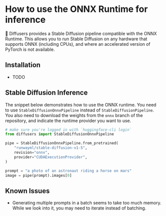 <!--Copyright 2023 The HuggingFace Team. All rights reserved.

Licensed under the Apache License, Version 2.0 (the "License"); you may not use this file except in compliance with
the License. You may obtain a copy of the License at

http://www.apache.org/licenses/LICENSE-2.0

Unless required by applicable law or agreed to in writing, software distributed under the License is distributed on
an "AS IS" BASIS, WITHOUT WARRANTIES OR CONDITIONS OF ANY KIND, either express or implied. See the License for the
specific language governing permissions and limitations under the License.
-->


# How to use the ONNX Runtime for inference

🤗 Diffusers provides a Stable Diffusion pipeline compatible with the ONNX Runtime. This allows you to run Stable Diffusion on any hardware that supports ONNX (including CPUs), and where an accelerated version of PyTorch is not available.

## Installation

- TODO

## Stable Diffusion Inference

The snippet below demonstrates how to use the ONNX runtime. You need to use `StableDiffusionOnnxPipeline` instead of `StableDiffusionPipeline`. You also need to download the weights from the `onnx` branch of the repository, and indicate the runtime provider you want to use.

```python
# make sure you're logged in with `huggingface-cli login`
from diffusers import StableDiffusionOnnxPipeline

pipe = StableDiffusionOnnxPipeline.from_pretrained(
    "runwayml/stable-diffusion-v1-5",
    revision="onnx",
    provider="CUDAExecutionProvider",
)

prompt = "a photo of an astronaut riding a horse on mars"
image = pipe(prompt).images[0]
```

## Known Issues

- Generating multiple prompts in a batch seems to take too much memory. While we look into it, you may need to iterate instead of batching.
